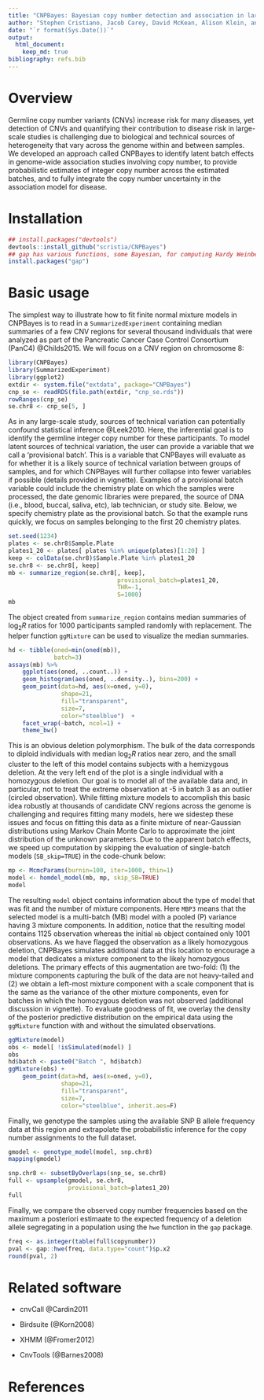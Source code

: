 ```yaml
---
title: "CNPBayes: Bayesian copy number detection and association in large-scale studies"
author: "Stephen Cristiano, Jacob Carey, David McKean, Alison Klein, and Rob Scharpf"
date: "`r format(Sys.Date())`"
output:	
  html_document:
    keep_md: true
bibliography: refs.bib	
---
```


# Overview

Germline copy number variants (CNVs) increase risk for many diseases, yet detection of CNVs and quantifying their contribution to disease risk in large-scale studies is challenging due to biological and technical sources of heterogeneity that vary across the genome within and between samples. We developed an approach called CNPBayes to identify latent batch effects in genome-wide association studies involving copy number, to provide probabilistic estimates of integer copy number across the estimated batches, and to fully integrate the copy number uncertainty in the association model for disease. 

# Installation

```r
## install.packages("devtools")
devtools::install_github("scristia/CNPBayes")
## gap has various functions, some Bayesian, for computing Hardy Weinberg equilibrium
install.packages("gap")
```

# Basic usage

The simplest way to illustrate how to fit finite normal mixture models in CNPBayes is to read in a `SummarizedExperiment` containing median summaries of a few CNV regions for several thousand individuals that were analyzed as part of the Pancreatic Cancer Case Control Consortium (PanC4) @Childs2015.  We will focus on a CNV region on chromosome 8:

```r
library(CNPBayes)
library(SummarizedExperiment)
library(ggplot2)
extdir <- system.file("extdata", package="CNPBayes")
cnp_se <- readRDS(file.path(extdir, "cnp_se.rds"))
rowRanges(cnp_se)
se.chr8 <- cnp_se[5, ]
```


As in any large-scale study, sources of technical variation can potentially confound statistical inference @Leek2010.  Here, the inferential goal is to identify the germline integer copy number for these participants.  To model latent sources of technical variation, the user can provide a variable that we call a 'provisional batch'. This is a variable that CNPBayes will evaluate as for whether it is a likely source of technical variation between groups of samples, and for which CNPBayes will further collapse into fewer variables if possible (details provided in vignette).  Examples of a provisional batch variable could include the chemistry plate on which the samples were processed, the date genomic libraries were prepared, the source of DNA (i.e., blood, buccal, saliva, etc), lab technician, or study site.  Below, we specify chemistry plate as the provisional batch.  So that the example runs quickly, we focus on samples belonging to the first 20 chemistry plates.

```r
set.seed(1234)
plates <- se.chr8$Sample.Plate
plates1_20 <- plates[ plates %in% unique(plates)[1:20] ]
keep <- colData(se.chr8)$Sample.Plate %in% plates1_20
se.chr8 <- se.chr8[, keep]
mb <- summarize_region(se.chr8[, keep],
                               provisional_batch=plates1_20,
                               THR=-1,
                               S=1000)
mb
```

The object created from `summarize_region` contains median summaries of log$_2 R$ ratios for 1000 participants sampled randomly with replacement. The helper function `ggMixture` can be used to visualize the median summaries.

```r
hd <- tibble(oned=min(oned(mb)),
             batch=3)
assays(mb) %>%
    ggplot(aes(oned, ..count..)) +
    geom_histogram(aes(oned, ..density..), bins=200) +
    geom_point(data=hd, aes(x=oned, y=0),
               shape=21,
               fill="transparent",
               size=7,
               color="steelblue")  +
    facet_wrap(~batch, ncol=1) +
    theme_bw()
```

This is an obvious deletion polymorphism.  The bulk of the data corresponds to diploid individuals with median log$_2 R$ ratios near zero, and the small cluster to the left of this model contains subjects with a hemizygous deletion.  At the very left end of the plot is a single individual with a homozygous deletion. Our goal is to model all of the available data and, in particular, not to treat the extreme observation at -5 in batch 3 as an outlier (circled observation). While fitting mixture models to accomplish this basic idea robustly at thousands of candidate CNV regions across the genome is challenging and requires fitting many models, here we sidestep these issues and focus on fitting this data as a finite mixture of near-Gaussian distributions using Markov Chain Monte Carlo to approximate the joint distribution of the unknown parameters. Due to the apparent batch effects, we speed up computation by skipping the evaluation of single-batch models (`SB_skip=TRUE`) in the code-chunk below:

```r
mp <- McmcParams(burnin=100, iter=1000, thin=1)
model <- homdel_model(mb, mp, skip_SB=TRUE)
model
```

The resulting `model` object contains information about the type of model that was fit and the number of mixture components.  Here `MBP3` means that the selected model is a multi-batch (MB) model with a pooled (P) variance having 3 mixture components.  In addition, notice that the resulting model contains 1125 observation whereas the initial `mb` object contained only 1001 observations.  As we have flagged the observation as a likely homozygous deletion, CNPBayes simulates additional data at this location to encourage a model that dedicates a mixture component to the likely homozygous deletions. The primary effects of this augmentation are two-fold: (1) the mixture components capturing the bulk of the data  are not heavy-tailed and (2) we obtain a left-most mixture component with a scale component that is the same as the variance of the other mixture components, even for batches in which the homozygous deletion was not observed (additional discussion in vignette). To evaluate goodness of fit, we overlay the density of the posterior predictive distribution on the empirical data using the `ggMixture` function with and without the simulated observations.

```r
ggMixture(model)
obs <- model[ !isSimulated(model) ]
obs
hd$batch <- paste0("Batch ", hd$batch)
ggMixture(obs) +
    geom_point(data=hd, aes(x=oned, y=0),
               shape=21,
               fill="transparent",
               size=7,
               color="steelblue", inherit.aes=F) 
```

Finally, we genotype the samples using the available SNP B allele frequency data at this region and extrapolate the probabilistic inference for the copy number assignments to the full dataset.

```r
gmodel <- genotype_model(model, snp.chr8)
mapping(gmodel)
```

```r
snp.chr8 <- subsetByOverlaps(snp_se, se.chr8)
full <- upsample(gmodel, se.chr8,
                 provisional_batch=plates1_20)
full
```

Finally, we compare the observed copy number frequencies based on the maximum a posteriori estimaate to the expected frequency of a deletion allele segregating in a population using the `hwe` function in the `gap` package.

```r
freq <- as.integer(table(full$copynumber))
pval <- gap::hwe(freq, data.type="count")$p.x2 
round(pval, 2)
```

# Related software

- cnvCall @Cardin2011

- Birdsuite (@Korn2008)

- XHMM (@Fromer2012)

- CnvTools (@Barnes2008)

# References


